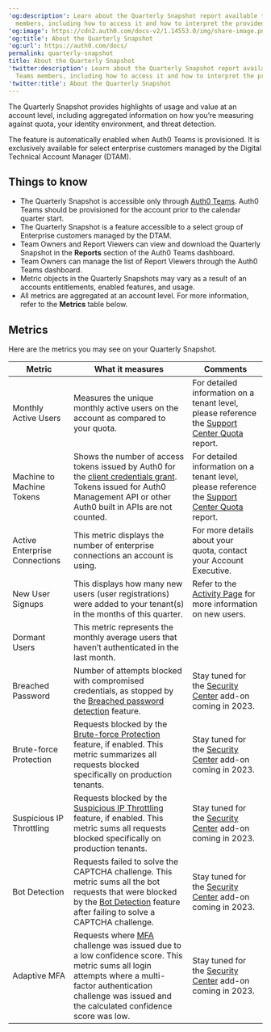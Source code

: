 ---
'og:description': Learn about the Quarterly Snapshot report available to Auth0 Teams
  members, including how to access it and how to interpret the provided metrics.
'og:image': https://cdn2.auth0.com/docs-v2/1.14553.0/img/share-image.png
'og:title': About the Quarterly Snapshot
'og:url': https://auth0.com/docs/
permalink: quarterly-snapshot
title: About the Quarterly Snapshot
'twitter:description': Learn about the Quarterly Snapshot report available to Auth0
  Teams members, including how to access it and how to interpret the provided metrics.
'twitter:title': About the Quarterly Snapshot
---
The Quarterly Snapshot provides highlights of usage and value at an account level, including aggregated information on how you’re measuring against quota, your identity environment, and threat detection.

The feature is automatically enabled when Auth0 Teams is provisioned. It is exclusively available for select enterprise customers managed by the Digital Technical Account Manager (DTAM).

## Things to know

* The Quarterly Snapshot is accessible only through [Auth0 Teams](/docs/get-started/auth0-teams). Auth0 Teams should be provisioned for the account prior to the calendar quarter start.
* The Quarterly Snapshot is a feature accessible to a select group of Enterprise customers managed by the DTAM.
* Team Owners and Report Viewers can view and download the Quarterly Snapshot in the **Reports** section of the Auth0 Teams dashboard.
* Team Owners can manage the list of Report Viewers through the Auth0 Teams dashboard.
* Metric objects in the Quarterly Snapshots may vary as a result of an accounts entitlements, enabled features, and usage.
* All metrics are aggregated at an account level. For more information, refer to the **Metrics** table below.

## Metrics

Here are the metrics you may see on your Quarterly Snapshot.

<table class="table"><thead>
<tr>
<th><strong>Metric</strong></th>
<th><strong>What it measures</strong></th>
<th><strong>Comments</strong></th>
</tr>
</thead>
<tbody>
<tr>
<td>Monthly Active Users</td>
<td>Measures the unique monthly active users on the account as compared to your quota.</td>
<td>For detailed information on a tenant level, please reference the <a href="https://support.auth0.com/reports/quota">Support Center Quota</a> report.</td>
</tr>
<tr>
<td>Machine to Machine Tokens</td>
<td>Shows the number of access tokens issued by Auth0 for the <a href="/docs/get-started/authentication-and-authorization-flow/client-credentials-flow">client credentials grant</a>. Tokens issued for Auth0 Management API or other Auth0 built in APIs are not counted.</td>
<td>For detailed information on a tenant level, please reference the <a href="https://support.auth0.com/reports/quota">Support Center Quota</a> report.</td>
</tr>
<tr>
<td>Active Enterprise Connections</td>
<td>This metric displays the number of  enterprise connections an account is using.</td>
<td>For more details about your quota, contact your Account Executive.</td>
</tr>
<tr>
<td>New User Signups</td>
<td>This displays how many new users (user registrations) were added to your tenant(s)  in the months of this quarter.</td>
<td>Refer to the <a href="/docs/get-started/auth0-overview/dashboard/activity">Activity Page</a> for more information on new users.</td>
</tr>
<tr>
<td>Dormant Users</td>
<td>This metric represents the monthly average users that haven’t authenticated in the last month.</td>
<td></td>
</tr>
<tr>
<td>Breached Password</td>
<td>Number of attempts blocked with compromised credentials, as stopped by the <a href="/docs/secure/attack-protection/breached-password-detection">Breached password detection</a> feature.</td>
<td>Stay tuned for the <a href="/docs/secure/security-center">Security Center</a> add-on coming in 2023.</td>
</tr>
<tr>
<td>Brute-force Protection</td>
<td>Requests blocked by the <a href="/docs/secure/attack-protection/brute-force-protection">Brute-force Protection</a> feature, if enabled. This metric summarizes all requests blocked specifically on production tenants.</td>
<td>Stay tuned for the <a href="/docs/secure/security-center">Security Center</a> add-on coming in 2023.</td>
</tr>
<tr>
<td>Suspicious IP Throttling</td>
<td>Requests blocked by the <a href="/docs/secure/attack-protection/suspicious-ip-throttling">Suspicious IP Throttling</a> feature, if enabled. This metric sums all requests blocked specifically on production tenants.</td>
<td>Stay tuned for the <a href="/docs/secure/security-center">Security Center</a> add-on coming in 2023.</td>
</tr>
<tr>
<td>Bot Detection</td>
<td>Requests failed to solve the CAPTCHA challenge. This metric sums all the bot requests that were blocked by the <a href="/docs/secure/attack-protection/bot-detection">Bot Detection</a> feature after failing to solve a CAPTCHA challenge.</td>
<td>Stay tuned for the <a href="/docs/secure/security-center">Security Center</a> add-on coming in 2023.</td>
</tr>
<tr>
<td>Adaptive MFA</td>
<td>Requests where <a href="/docs/secure/multi-factor-authentication/adaptive-mfa">MFA</a> challenge was issued due to a low confidence score. This metric sums all login attempts where a multi-factor authentication challenge was issued and the calculated confidence score was low.</td>
<td>Stay tuned for the <a href="/docs/secure/security-center">Security Center</a> add-on coming in 2023.</td>
</tr>
</tbody>
</table>